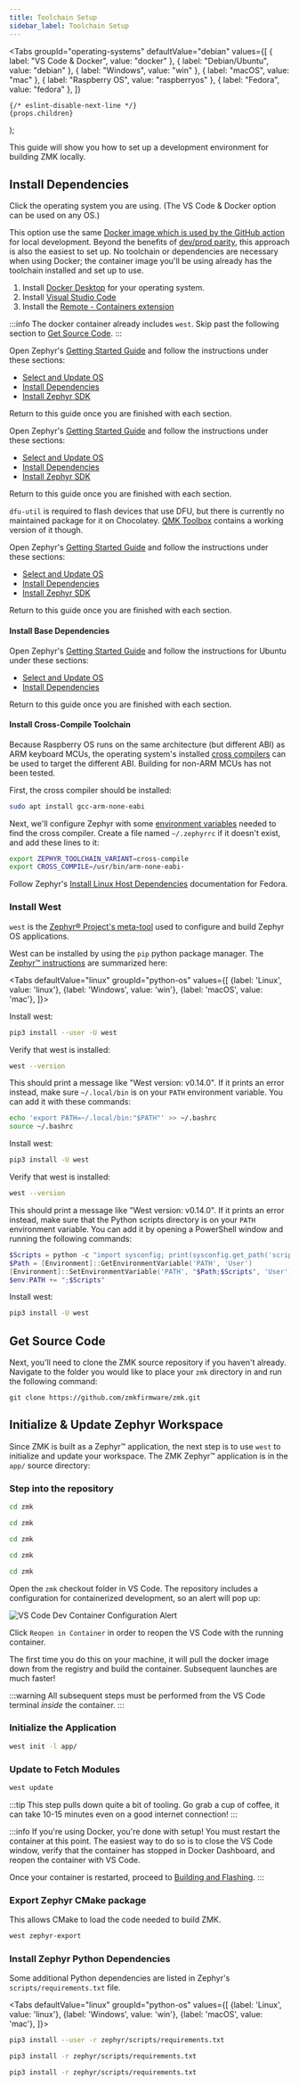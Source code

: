 ```yaml
---
title: Toolchain Setup
sidebar_label: Toolchain Setup
---
```



  <Tabs
    groupId="operating-systems"
    defaultValue="debian"
    values={[
      { label: "VS Code & Docker", value: "docker" },
      { label: "Debian/Ubuntu", value: "debian" },
      { label: "Windows", value: "win" },
      { label: "macOS", value: "mac" },
      { label: "Raspberry OS", value: "raspberryos" },
      { label: "Fedora", value: "fedora" },
    ]}
  >
    {/* eslint-disable-next-line */}
    {props.children}
  </Tabs>
);

This guide will show you how to set up a development environment for building ZMK locally.

## Install Dependencies

Click the operating system you are using. (The VS Code & Docker option can be used on any OS.)

<OsTabs>
<TabItem value="docker">

This option use the same [Docker image which is used by the GitHub action](https://github.com/zmkfirmware/zmk-docker) for local development. Beyond the benefits of [dev/prod parity](https://12factor.net/dev-prod-parity), this approach is also the easiest to set up. No toolchain or dependencies are necessary when using Docker; the container image you'll be using already has the toolchain installed and set up to use.

1. Install [Docker Desktop](https://www.docker.com/products/docker-desktop) for your operating system.
2. Install [Visual Studio Code](https://code.visualstudio.com/)
3. Install the [Remote - Containers extension](https://marketplace.visualstudio.com/items?itemName=ms-vscode-remote.remote-containers)

:::info
The docker container already includes `west`. Skip past the following section to [Get Source Code](#get-source-code).
:::

</TabItem>
<TabItem value="debian">

Open Zephyr's [Getting Started Guide](https://docs.zephyrproject.org/3.2.0/develop/getting_started/index.html) and follow the instructions under these sections:

- [Select and Update OS](https://docs.zephyrproject.org/3.2.0/develop/getting_started/index.html#select-and-update-os)
- [Install Dependencies](https://docs.zephyrproject.org/3.2.0/develop/getting_started/index.html#install-dependencies)
- [Install Zephyr SDK](https://docs.zephyrproject.org/3.2.0/develop/getting_started/index.html#install-zephyr-sdk)

Return to this guide once you are finished with each section.

</TabItem>
<TabItem value="win">

Open Zephyr's [Getting Started Guide](https://docs.zephyrproject.org/3.2.0/develop/getting_started/index.html) and follow the instructions under these sections:

- [Select and Update OS](https://docs.zephyrproject.org/3.2.0/develop/getting_started/index.html#select-and-update-os)
- [Install Dependencies](https://docs.zephyrproject.org/3.2.0/develop/getting_started/index.html#install-dependencies)
- [Install Zephyr SDK](https://docs.zephyrproject.org/3.2.0/develop/getting_started/index.html#install-zephyr-sdk)

Return to this guide once you are finished with each section.

`dfu-util` is required to flash devices that use DFU, but there is currently no maintained package for it on Chocolatey. [QMK Toolbox](https://github.com/qmk/qmk_toolbox) contains a working version of it though.

</TabItem>
<TabItem value="mac">

Open Zephyr's [Getting Started Guide](https://docs.zephyrproject.org/3.2.0/develop/getting_started/index.html) and follow the instructions under these sections:

- [Select and Update OS](https://docs.zephyrproject.org/3.2.0/develop/getting_started/index.html#select-and-update-os)
- [Install Dependencies](https://docs.zephyrproject.org/3.2.0/develop/getting_started/index.html#install-dependencies)
- [Install Zephyr SDK](https://docs.zephyrproject.org/3.2.0/develop/getting_started/index.html#install-zephyr-sdk)

Return to this guide once you are finished with each section.

</TabItem>
<TabItem value="raspberryos">

#### Install Base Dependencies

Open Zephyr's [Getting Started Guide](https://docs.zephyrproject.org/3.2.0/develop/getting_started/index.html) and follow the instructions for Ubuntu under these sections:

- [Select and Update OS](https://docs.zephyrproject.org/3.2.0/develop/getting_started/index.html#select-and-update-os)
- [Install Dependencies](https://docs.zephyrproject.org/3.2.0/develop/getting_started/index.html#install-dependencies)

Return to this guide once you are finished with each section.

#### Install Cross-Compile Toolchain

Because Raspberry OS runs on the same architecture (but different ABI) as ARM keyboard MCUs, the operating system's installed [cross compilers](https://docs.zephyrproject.org/3.2.0/develop/toolchains/other_x_compilers.html) can be used to target the different ABI. Building for non-ARM MCUs has not been tested.

First, the cross compiler should be installed:

```sh
sudo apt install gcc-arm-none-eabi
```

Next, we'll configure Zephyr with some [environment variables](https://docs.zephyrproject.org/3.2.0/develop/env_vars.html#env-vars) needed to find the cross compiler. Create a file named `~/.zephyrrc` if it doesn't exist, and add these lines to it:

```sh
export ZEPHYR_TOOLCHAIN_VARIANT=cross-compile
export CROSS_COMPILE=/usr/bin/arm-none-eabi-
```

</TabItem>
<TabItem value="fedora">

Follow Zephyr's [Install Linux Host Dependencies](https://docs.zephyrproject.org/3.2.0/develop/getting_started/installation_linux.html) documentation for Fedora.

</TabItem>
</OsTabs>

### Install West

`west` is the [Zephyr® Project's meta-tool](https://docs.zephyrproject.org/3.2.0/develop/west/index.html) used to configure and build Zephyr OS applications.

West can be installed by using the `pip` python package manager. The [Zephyr™ instructions](https://docs.zephyrproject.org/3.2.0/develop/west/install.html) are summarized here:

<Tabs
defaultValue="linux"
groupId="python-os"
values={[
{label: 'Linux', value: 'linux'},
{label: 'Windows', value: 'win'},
{label: 'macOS', value: 'mac'},
]}>
<TabItem value="linux">

Install west:

```sh
pip3 install --user -U west
```

Verify that west is installed:

```sh
west --version
```

This should print a message like "West version: v0.14.0". If it prints an error instead, make sure `~/.local/bin` is on your `PATH` environment variable. You can add it with these commands:

```sh
echo 'export PATH=~/.local/bin:"$PATH"' >> ~/.bashrc
source ~/.bashrc
```

</TabItem>
<TabItem value="win">

Install west:

```sh
pip3 install -U west
```

Verify that west is installed:

```sh
west --version
```

This should print a message like "West version: v0.14.0". If it prints an error instead, make sure that the Python scripts directory is on your `PATH` environment variable. You can add it by opening a PowerShell window and running the following commands:

```powershell
$Scripts = python -c "import sysconfig; print(sysconfig.get_path('scripts'))"
$Path = [Environment]::GetEnvironmentVariable('PATH', 'User')
[Environment]::SetEnvironmentVariable('PATH', "$Path;$Scripts", 'User')
$env:PATH += ";$Scripts"
```

</TabItem>
<TabItem value="mac">

Install west:

```sh
pip3 install -U west
```

</TabItem>
</Tabs>

## Get Source Code

Next, you'll need to clone the ZMK source repository if you haven't already. Navigate to the folder you would like to place your `zmk` directory in and run the following command:

```
git clone https://github.com/zmkfirmware/zmk.git
```

## Initialize & Update Zephyr Workspace

Since ZMK is built as a Zephyr™ application, the next step is
to use `west` to initialize and update your workspace. The ZMK
Zephyr™ application is in the `app/` source directory:

### Step into the repository

<OsTabs>
<TabItem value="debian">

```sh
cd zmk
```

</TabItem>
<TabItem value="raspberryos">

```sh
cd zmk
```

</TabItem>
<TabItem value="fedora">

```sh
cd zmk
```

</TabItem>
<TabItem value="mac">

```sh
cd zmk
```

</TabItem>
<TabItem value="win">

```sh
cd zmk
```

</TabItem>

<TabItem value="docker">

Open the `zmk` checkout folder in VS Code. The repository includes a configuration for containerized development, so an alert will pop up:

![VS Code Dev Container Configuration Alert](../assets/dev-setup/vscode_devcontainer.png)

Click `Reopen in Container` in order to reopen the VS Code with the running container.

The first time you do this on your machine, it will pull the docker image down from the registry and build the container. Subsequent launches are much faster!

:::warning
All subsequent steps must be performed from the VS Code terminal _inside_ the container.
:::

</TabItem>
</OsTabs>

### Initialize the Application

```sh
west init -l app/
```

### Update to Fetch Modules

```sh
west update
```

:::tip
This step pulls down quite a bit of tooling. Go grab a cup of coffee, it can take 10-15 minutes even on a good internet connection!
:::

:::info
If you're using Docker, you're done with setup! You must restart the container at this point. The easiest way to do so is to close the VS Code window, verify that the container has stopped in Docker Dashboard, and reopen the container with VS Code.

Once your container is restarted, proceed to [Building and Flashing](development/build-flash.mdx).
:::

### Export Zephyr CMake package

This allows CMake to load the code needed to build ZMK.

```sh
west zephyr-export
```

### Install Zephyr Python Dependencies

Some additional Python dependencies are listed in Zephyr's `scripts/requirements.txt` file.

<Tabs
defaultValue="linux"
groupId="python-os"
values={[
{label: 'Linux', value: 'linux'},
{label: 'Windows', value: 'win'},
{label: 'macOS', value: 'mac'},
]}>
<TabItem value="linux">

```sh
pip3 install --user -r zephyr/scripts/requirements.txt
```

</TabItem>
<TabItem value="win">

```sh
pip3 install -r zephyr/scripts/requirements.txt
```

</TabItem>
<TabItem value="mac">

```sh
pip3 install -r zephyr/scripts/requirements.txt
```

</TabItem>
</Tabs>
